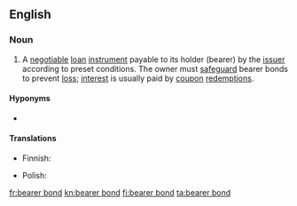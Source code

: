 ==English==

===Noun===
{{en-noun}}

# {{lb|en|legal}} A [[negotiable]] [[loan]] [[instrument]] payable to its holder (bearer) by the [[issuer]] according to preset conditions. The owner must [[safeguard]] bearer bonds to prevent [[loss]]; [[interest]] is usually paid by [[coupon]] [[redemption]]s.

====Hyponyms====
* {{l|en|debenture}}

====Translations====
{{trans-top|negotiable instrument}}
* Finnish: {{t+|fi|haltijavelkakirja}}
{{trans-mid}}
* Polish: {{t|pl|[[obligacja]] [[na okaziciela]]|f}}
{{trans-bottom}}

[[fr:bearer bond]]
[[kn:bearer bond]]
[[fi:bearer bond]]
[[ta:bearer bond]]